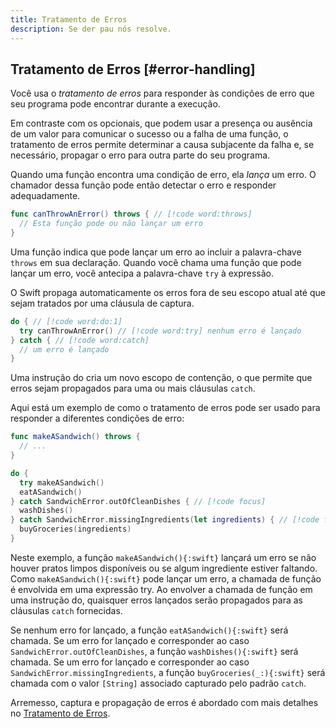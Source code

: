 ```yaml
---
title: Tratamento de Erros
description: Se der pau nós resolve.
---
```


## Tratamento de Erros [#error-handling]

Você usa o _tratamento de erros_ para responder às condições de erro que seu programa pode encontrar durante a execução.

Em contraste com os opcionais, que podem usar a presença ou ausência de um valor para comunicar o sucesso ou a falha de uma função, o tratamento de erros permite determinar a causa subjacente da falha e, se necessário, propagar o erro para outra parte do seu programa.

Quando uma função encontra uma condição de erro, ela _lança_ um erro. O chamador dessa função pode então detectar o erro e responder adequadamente.

```swift
func canThrowAnError() throws { // [!code word:throws]
  // Esta função pode ou não lançar um erro
}
```

Uma função indica que pode lançar um erro ao incluir a palavra-chave `throws` em sua declaração. Quando você chama uma função que pode lançar um erro, você antecipa a palavra-chave `try` à expressão.

O Swift propaga automaticamente os erros fora de seu escopo atual até que sejam tratados por uma cláusula de captura.

```swift lineNumbers
do { // [!code word:do:1]
  try canThrowAnError() // [!code word:try] nenhum erro é lançado
} catch { // [!code word:catch]
  // um erro é lançado
}
```

Uma instrução do cria um novo escopo de contenção, o que permite que erros sejam propagados para uma ou mais cláusulas `catch`.

Aqui está um exemplo de como o tratamento de erros pode ser usado para responder a diferentes condições de erro:

```swift lineNumbers
func makeASandwich() throws {
  // ...
}

do {
  try makeASandwich()
  eatASandwich()
} catch SandwichError.outOfCleanDishes { // [!code focus]
  washDishes()
} catch SandwichError.missingIngredients(let ingredients) { // [!code focus]
  buyGroceries(ingredients)
}
```

Neste exemplo, a função `makeASandwich(){:swift}` lançará um erro se não houver pratos limpos disponíveis ou se algum ingrediente estiver faltando. Como `makeASandwich(){:swift}` pode lançar um erro, a chamada de função é envolvida em uma expressão try. Ao envolver a chamada de função em uma instrução do, quaisquer erros lançados serão propagados para as cláusulas `catch` fornecidas.

Se nenhum erro for lançado, a função `eatASandwich(){:swift}` será chamada. Se um erro for lançado e corresponder ao caso `SandwichError.outOfCleanDishes`, a função `washDishes(){:swift}` será chamada. Se um erro for lançado e corresponder ao caso `SandwichError.missingIngredients`, a função `buyGroceries(_:){:swift}` será chamada com o valor `[String]` associado capturado pelo padrão `catch`.

Arremesso, captura e propagação de erros é abordado com mais detalhes no [Tratamento de Erros](../error-handling/index.mdx).
